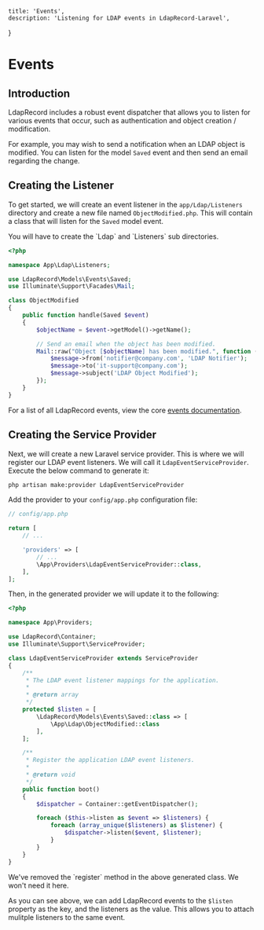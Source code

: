     title: 'Events',
    description: 'Listening for LDAP events in LdapRecord-Laravel',
}


# Events

## Introduction

LdapRecord includes a robust event dispatcher that allows you to listen for various
events that occur, such as authentication and object creation / modification.

For example, you may wish to send a notification when an LDAP object is modified.
You can listen for the model `Saved` event and then send an email regarding the change.

## Creating the Listener

To get started, we will create an event listener in the `app/Ldap/Listeners`
directory and create a new file named `ObjectModified.php`. This will
contain a class that will listen for the `Saved` model event.

<Note>
You will have to create the `Ldap` and `Listeners` sub directories.
</Note>

```php
<?php

namespace App\Ldap\Listeners;

use LdapRecord\Models\Events\Saved;
use Illuminate\Support\Facades\Mail;

class ObjectModified
{
    public function handle(Saved $event)
    {
        $objectName = $event->getModel()->getName();

        // Send an email when the object has been modified.
        Mail::raw("Object [$objectName] has been modified.", function ($message) {
            $message->from('notifier@company.com', 'LDAP Notifier');
            $message->to('it-support@company.com');
            $message->subject('LDAP Object Modified');
        });
    }
}
```

For a list of all LdapRecord events, view the core [events documentation](/docs/core/v2/events#list-of-events).

## Creating the Service Provider

Next, we will create a new Laravel service provider. This is where we will register our LDAP event
listeners. We will call it `LdapEventServiceProvider`. Execute the below command to generate it:

```bash
php artisan make:provider LdapEventServiceProvider
```

Add the provider to your `config/app.php` configuration file:

```php
// config/app.php

return [
    // ...

    'providers' => [
        // ...
        \App\Providers\LdapEventServiceProvider::class,
    ],
];
```

Then, in the generated provider we will update it to the following:

```php
<?php

namespace App\Providers;

use LdapRecord\Container;
use Illuminate\Support\ServiceProvider;

class LdapEventServiceProvider extends ServiceProvider
{
    /**
     * The LDAP event listener mappings for the application.
     *
     * @return array
     */
    protected $listen = [
        \LdapRecord\Models\Events\Saved::class => [
            \App\Ldap\ObjectModified::class
        ],
    ];

    /**
     * Register the application LDAP event listeners.
     *
     * @return void
     */
    public function boot()
    {
        $dispatcher = Container::getEventDispatcher();

        foreach ($this->listen as $event => $listeners) {
            foreach (array_unique($listeners) as $listener) {
                $dispatcher->listen($event, $listener);
            }
        }
    }
}
```

<Note>
We've removed the `register` method in the above generated class. We won't need it here.
</Note>

As you can see above, we can add LdapRecord events to the `$listen` property as the key, and
the listeners as the value. This allows you to attach mulitple listeners to the same event.

